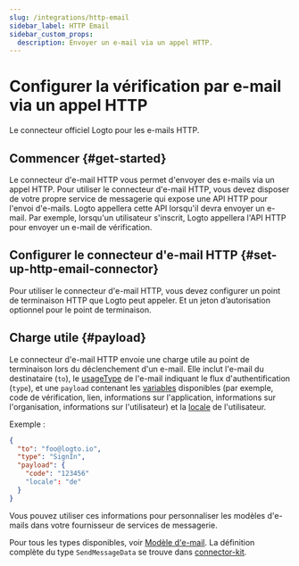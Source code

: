 ```yaml
---
slug: /integrations/http-email
sidebar_label: HTTP Email
sidebar_custom_props:
  description: Envoyer un e-mail via un appel HTTP.
---
```



# Configurer la vérification par e-mail via un appel HTTP

Le connecteur officiel Logto pour les e-mails HTTP.

<GuideTip />

## Commencer \{#get-started}

Le connecteur d'e-mail HTTP vous permet d'envoyer des e-mails via un appel HTTP. Pour utiliser le connecteur d'e-mail HTTP, vous devez disposer de votre propre service de messagerie qui expose une API HTTP pour l'envoi d'e-mails. Logto appellera cette API lorsqu'il devra envoyer un e-mail. Par exemple, lorsqu'un utilisateur s'inscrit, Logto appellera l'API HTTP pour envoyer un e-mail de vérification.

## Configurer le connecteur d'e-mail HTTP \{#set-up-http-email-connector}

Pour utiliser le connecteur d'e-mail HTTP, vous devez configurer un point de terminaison HTTP que Logto peut appeler. Et un jeton d’autorisation optionnel pour le point de terminaison.

## Charge utile \{#payload}

Le connecteur d'e-mail HTTP envoie une charge utile au point de terminaison lors du déclenchement d'un e-mail. Elle inclut l'e-mail du destinataire (`to`), le [usageType](/connectors/email-connectors/email-templates#email-template-types) de l'e-mail indiquant le flux d'authentification (`type`), et une `payload` contenant les [variables](/connectors/email-connectors/email-templates#email-template-variables) disponibles (par exemple, code de vérification, lien, informations sur l'application, informations sur l'organisation, informations sur l'utilisateur) et la [locale](/connectors/email-connectors/email-templates#email-template-localization) de l'utilisateur.

Exemple :

```json
{
  "to": "foo@logto.io",
  "type": "SignIn",
  "payload": {
    "code": "123456"
    "locale": "de"
  }
}
```

Vous pouvez utiliser ces informations pour personnaliser les modèles d'e-mails dans votre fournisseur de services de messagerie.

Pour tous les types disponibles, voir [Modèle d'e-mail](/connectors/email-connectors/email-templates#email-template-types). La définition complète du type `SendMessageData` se trouve dans [connector-kit](https://github.com/logto-io/logto/tree/master/packages/toolkit/connector-kit/src/types/passwordless.ts).